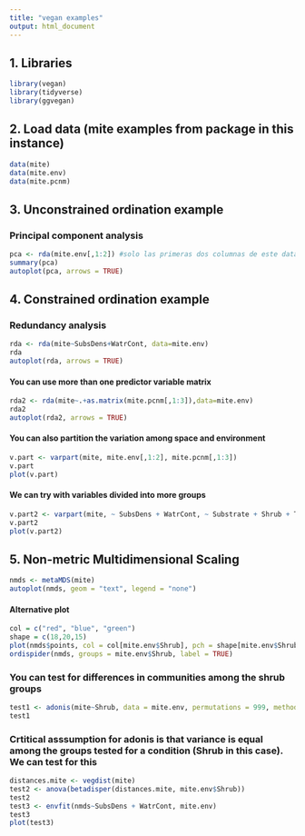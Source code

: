 ```yaml
---
title: "vegan examples"
output: html_document
---
```


## 1. Libraries
```r
library(vegan)
library(tidyverse)
library(ggvegan)
```



## 2. Load data (mite examples from package in this instance)
```r
data(mite)
data(mite.env)
data(mite.pcnm)
```


## 3. Unconstrained ordination example

### Principal component analysis
```r
pca <- rda(mite.env[,1:2]) #solo las primeras dos columnas de este data frame
summary(pca)
autoplot(pca, arrows = TRUE)
```


## 4. Constrained ordination example
### Redundancy analysis
```r
rda <- rda(mite~SubsDens+WatrCont, data=mite.env)
rda
autoplot(rda, arrows = TRUE)
```

#### You can use more than one predictor variable matrix
```r
rda2 <- rda(mite~.+as.matrix(mite.pcnm[,1:3]),data=mite.env)
rda2
autoplot(rda2, arrows = TRUE)
```

#### You can also partition the variation among space and environment
```r
v.part <- varpart(mite, mite.env[,1:2], mite.pcnm[,1:3])
v.part
plot(v.part)
```


#### We can try with variables divided into more groups
```r
v.part2 <- varpart(mite, ~ SubsDens + WatrCont, ~ Substrate + Shrub + Topo, mite.pcnm[,1:3], data = mite.env, transfo = "hel")
v.part2
plot(v.part2)
```


## 5. Non-metric Multidimensional Scaling
```r
nmds <- metaMDS(mite)
autoplot(nmds, geom = "text", legend = "none")
```


#### Alternative plot
```r
col = c("red", "blue", "green")
shape = c(18,20,15)
plot(nmds$points, col = col[mite.env$Shrub], pch = shape[mite.env$Shrub], cex = 1.2, main = "Mite Shrub Groups", xlab = "NMDS 1", ylab = "NMDS 2")
ordispider(nmds, groups = mite.env$Shrub, label = TRUE)
```

### You can test for differences in communities among the shrub groups
```r
test1 <- adonis(mite~Shrub, data = mite.env, permutations = 999, method = "bray")
test1
```


### Crtitical asssumption for adonis is that variance is equal among the groups tested for a condition (Shrub in this case). We can test for this
```r
distances.mite <- vegdist(mite)
test2 <- anova(betadisper(distances.mite, mite.env$Shrub))
test2
test3 <- envfit(nmds~SubsDens + WatrCont, mite.env)
test3
plot(test3)
```


























